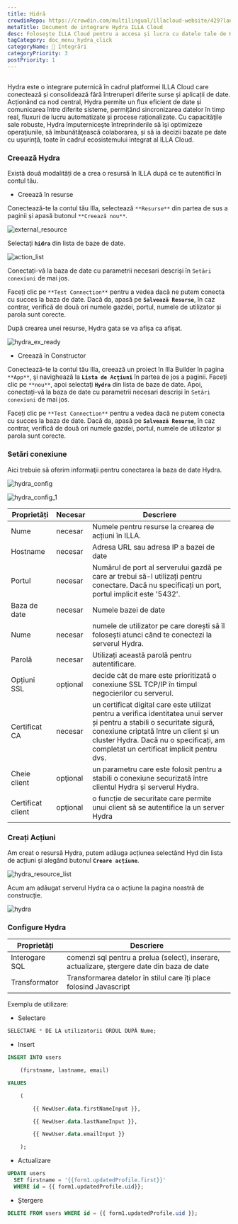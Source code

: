 ```yaml
---
title: Hidră
crowdinRepo: https://crowdin.com/multilingual/illacloud-website/429?languages=ro&filter=basic&value=0
metaTitle: Document de integrare Hydra ILLA Cloud
desc: Folosește ILLA Cloud pentru a accesa și lucra cu datele tale de Hydra. Creează aplicații care pot interoga, manipula și afișa date.
tagCategory: doc_menu_hydra_click
categoryName: 🔨 Integrări
categoryPriority: 3
postPriority: 1
---
```


## <h2 hidden>Ce este hidra?</h2>

Hydra este o integrare puternică în cadrul platformei ILLA Cloud care conectează și consolidează fără întreruperi diferite surse și aplicații de date. Acționând ca nod central, Hydra permite un flux eficient de date și comunicarea între diferite sisteme, permițând sincronizarea datelor în timp real, fluxuri de lucru automatizate și procese raționalizate. Cu capacităţile sale robuste, Hydra împuterniceşte întreprinderile să îşi optimizeze operaţiunile, să îmbunătăţească colaborarea, și să ia decizii bazate pe date cu ușurință, toate în cadrul ecosistemului integrat al ILLA Cloud.

### Creează Hydra

Există două modalități de a crea o resursă în ILLA după ce te autentifici în contul tău.

-   Creează în resurse

Conectează-te la contul tău Illa, selectează `**Resurse**` din partea de sus a paginii și apasă butonul `**Creează nou**`.

![external_resource](https://cdn.illacloud.com/official-website/img/docs/external_resource.png)

Selectaţi **`hidra`** din lista de baze de date.

![action_list](https://cdn.illacloud.com/official-website/img/docs/action_list.png)

Conectați-vă la baza de date cu parametrii necesari descriși în `Setări conexiuni` de mai jos.

Faceți clic pe `**Test Connection**` pentru a vedea dacă ne putem conecta cu succes la baza de date. Dacă da, apasă pe **`Salvează Resurse`**, în caz contrar, verifică de două ori numele gazdei, portul, numele de utilizator și parola sunt corecte.

După crearea unei resurse, Hydra gata se va afișa ca afișat.

![hydra_ex_ready](https://cdn.illacloud.com/official-website/img/official-site/intergration/hydra_ex_ready.jpeg)

-   Creează în Constructor

Conectează-te la contul tău Illa, creează un proiect în Illa Builder în pagina `**App**`, şi navighează la **`Lista de Acţiuni`** în partea de jos a paginii. Faceţi clic pe `**nou**`, apoi selectaţi **`Hydra`** din lista de baze de date. Apoi, conectați-vă la baza de date cu parametrii necesari descriși în `Setări conexiuni` de mai jos.

Faceți clic pe `**Test Connection**` pentru a vedea dacă ne putem conecta cu succes la baza de date. Dacă da, apasă pe **`Salvează Resurse`**, în caz contrar, verifică de două ori numele gazdei, portul, numele de utilizator și parola sunt corecte.

### Setări conexiune

Aici trebuie să oferim informaţii pentru conectarea la baza de date Hydra.

![hydra_config](https://cdn.illacloud.com/official-website/img/official-site/intergration/hydra_config.jpeg)

![hydra_config_1](https://cdn.illacloud.com/official-website/img/official-site/intergration/hydra_config_1.jpeg)

| Proprietăți            | Necesar  | Descriere                                                                                                                                                                                                                                                         |
| ---------------------- | -------- | ----------------------------------------------------------------------------------------------------------------------------------------------------------------------------------------------------------------------------------------------------------------- |
| Nume                   | necesar  | Numele pentru resurse la crearea de acțiuni în ILLA.                                                                                                                                                                                                              |
| Hostname               | necesar  | Adresa URL sau adresa IP a bazei de date                                                                                                                                                                                                                          |
| Portul                 | necesar  | Numărul de port al serverului gazdă pe care ar trebui să-l utilizați pentru conectare. Dacă nu specificați un port, portul implicit este '5432'.                                                                                                                  |
| Baza de date           | necesar  | Numele bazei de date                                                                                                                                                                                                                                              |
| Nume                   | necesar  | numele de utilizator pe care dorești să îl folosești atunci când te conectezi la serverul Hydra.                                                                                                                                                                  |
| Parolă                 | necesar  | Utilizați această parolă pentru autentificare.                                                                                                                                                                                                                    |
| Opțiuni SSL            | opţional | decide cât de mare este prioritizată o conexiune SSL TCP/IP în timpul negocierilor cu serverul.                                                                                                                                                                   |
| Certificat CA          | necesar  | un certificat digital care este utilizat pentru a verifica identitatea unui server și pentru a stabili o securitate sigură, conexiune criptată între un client și un cluster Hydra. Dacă nu o specificați, am completat un certificat implicit pentru dvs.        |
| Cheie client           | opţional | un parametru care este folosit pentru a stabili o conexiune securizată între clientul Hydra și serverul Hydra.                                                                                                                                                    |
| Certificat client      | opţional | o funcție de securitate care permite unui client să se autentifice la un server Hydra                                                                                                                                                                             |

### Creați Acțiuni

Am creat o resursă Hydra, putem adăuga acțiunea selectând Hyd din lista de acțiuni și alegând butonul **`Creare acțiune`**.

![hydra_resource_list](https://cdn.illacloud.com/official-website/img/official-site/intergration/hydra_resource_list.jpeg)

Acum am adăugat serverul Hydra ca o acțiune la pagina noastră de construcție.

![hydra](https://cdn.illacloud.com/official-website/img/official-site/intergration/hydra.jpeg)

### Configure Hydra

| Proprietăți      | Descriere                                                                                   |
| ---------------- | ------------------------------------------------------------------------------------------- |
| Interogare SQL   | comenzi sql pentru a prelua (select), inserare, actualizare, ștergere date din baza de date |
| Transformator    | Transformarea datelor în stilul care îți place folosind Javascript                          |

Exemplu de utilizare:

-   Selectare

```sql
SELECTARE * DE LA utilizatorii ORDUL DUPĂ Nume;
```

-   Insert

```sql
INSERT INTO users

	(firstname, lastname, email)

VALUES

	(

		{{ NewUser.data.firstNameInput }},

		{{ NewUser.data.lastNameInput }},

		{{ NewUser.data.emailInput }}

	);
```

-   Actualizare

```sql
UPDATE users
  SET firstname = '{{form1.updatedProfile.first}}'
  WHERE id = {{ form1.updatedProfile.uid}};
```

-   Ștergere

```sql
DELETE FROM users WHERE id = {{ form1.updatedProfile.uid }};
```
